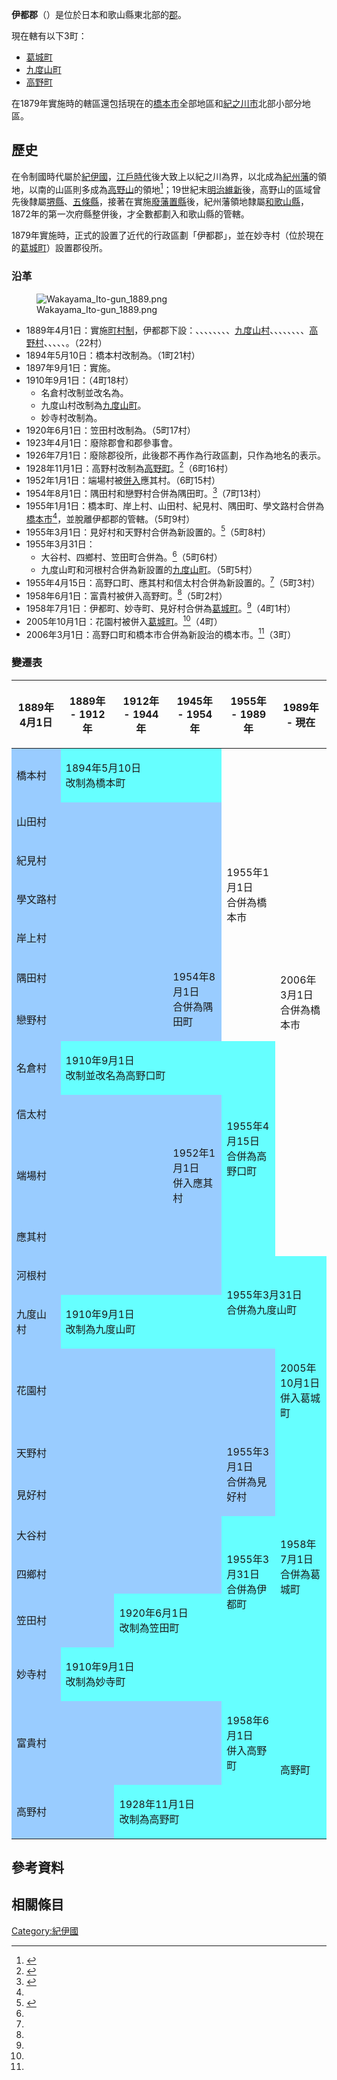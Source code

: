 {{日本郡
| 郡         = 伊都郡
| 日文原名   = 伊都郡
| 平假名     = いとぐん
| 羅馬字拼音 = Ito-gun
| 地圖       = [[File:Ito_district_Map.png|250px]]
| 都道府縣   = 和歌山縣
| 編號       = 
| 町         = 3
| 村         = 
| 註記       = 
|}}

'''伊都郡'''（{{jpn|j=伊都郡|hg=いとぐん|rm=Ito gun|f=y}}）是位於日本和歌山縣東北部的[[郡_(日本)|郡]]。

現在轄有以下3町：
* [[葛城町|葛城町]]
* [[九度山町|九度山町]]
* [[高野町|高野町]]

在1879年實施{{Tsl|ja|郡区町村編制法|郡區町村編制法}}時的轄區還包括現在的[[橋本市|橋本市]]全部地區和[[紀之川市|紀之川市]]北部小部分地區。

== 歷史 ==

在令制國時代屬於[[紀伊國|紀伊國]]，[[江戶時代|江戶時代]]後大致上以紀之川為界，以北成為[[紀州藩|紀州藩]]的領地，以南的山區則多成為[[高野山|高野山]]的領地<ref>{{Cite web| url=http://www.rekihaku.ac.jp/up-cgi/login.pl?p=param/kyud/db_param| title=舊高舊領取調帳資料庫檢索| publisher=[[國立歷史民俗博物館|國立歷史民俗博物館]]| language=ja| accessdate=2020-09-29| archive-date=2020-08-25| archive-url=https://web.archive.org/web/20200825042351/http://www.rekihaku.ac.jp/up-cgi/login.pl?p=param%2Fkyud%2Fdb_param| dead-url=yes}}</ref>；19世紀末[[明治維新|明治維新]]後，高野山的區域曾先後隸屬[[堺縣|堺縣]]、[[五條縣|五條縣]]，接著在實施[[廢藩置縣|廢藩置縣]]後，紀州藩領地隸屬[[和歌山縣|和歌山縣]]，1872年的第一次府縣整併後，才全數都劃入和歌山縣的管轄。

1879年實施{{Tsl|ja|郡区町村編制法|郡區町村編製法}}時，正式的設置了近代的行政區劃「伊都郡」，並在妙寺村（位於現在的[[葛城町|葛城町]]）設置郡役所。

=== 沿革 ===

[[File:Wakayama_Ito-gun_1889.png|right]]

* 1889年4月1日：實施[[町村制|町村制]]，伊都郡下設：{{Tsl|ja|橋本町|橋本町|橋本村}}、{{Tsl|ja|高野口町|高野口町|名倉村}}、{{Tsl|ja|端場村}}、{{Tsl|ja|山田村 (和歌山県)|山田村 (和歌山縣)|山田村}}、{{Tsl|ja|紀見村}}、{{Tsl|ja|富貴村 (和歌山県)|富貴村 (和歌山縣)|富貴村}}、{{Tsl|ja|学文路村|學文路村}}、{{Tsl|ja|河根村}}、[[九度山町|九度山村]]、{{Tsl|ja|天野村}}、{{Tsl|ja|花園村 (和歌山県)|花園村 (和歌山縣)|花園村}}、{{Tsl|ja|大谷村 (和歌山県)|大谷村 (和歌山縣)|大谷村}}、{{Tsl|ja|四郷村 (和歌山県)|四鄉村 (和歌山縣)|四鄉村}}、{{Tsl|ja|信太村 (和歌山県)|信太村 (和歌山縣)|信太村}}、{{Tsl|ja|応其村|應其村}}、{{Tsl|ja|岸上 (橋本市)|岸上 (橋本市)|岸上村}}、[[高野町|高野村]]、{{Tsl|ja|見好村}}、{{Tsl|ja|妙寺町|妙寺町|妙寺村}}、{{Tsl|ja|隅田村}}、{{Tsl|ja|恋野村|戀野村}}、{{Tsl|ja|笠田町|笠田町|笠田村}}。（22村）
* 1894年5月10日：橋本村改制為{{Tsl|ja|橋本町}}。（1町21村）
* 1897年9月1日：實施{{tsl|ja|郡制}}。
* 1910年9月1日：（4町18村）
** 名倉村改制並改名為{{Tsl|ja|高野口町}}。
** 九度山村改制為[[九度山町|九度山町]]。
** 妙寺村改制為{{Tsl|ja|妙寺町}}。
* 1920年6月1日：笠田村改制為{{Tsl|ja|笠田町}}。（5町17村）
* 1923年4月1日：廢除郡會和郡參事會。
* 1926年7月1日：廢除郡役所，此後郡不再作為行政區劃，只作為地名的表示。
* 1928年11月1日：高野村改制為[[高野町|高野町]]。<ref name="Koya">{{Cite web| url=https://www.town.koya.wakayama.jp/town/profile/540.html| title=高野町の概要| publisher=高野町公所| language=ja| accessdate=2019-11-15| archive-date=2019-11-15| archive-url=https://web.archive.org/web/20191115014929/https://www.town.koya.wakayama.jp/town/profile/540.html| dead-url=no}}</ref>（6町16村）
* 1952年1月1日：端場村被[[市町村合併|併入]]應其村。（6町15村）
* 1954年8月1日：隅田村和戀野村合併為隅田町。<ref name="Hashimoto">{{Cite web| url=http://www.city.hashimoto.lg.jp/shisei/hashimotoshinitsuite/about_hasimoto/enkaku_menseki.html| title=沿革・面積| date=2016-10-01| publisher=橋本市政府| language=ja| accessdate=2019-11-13| archive-date=2020-10-13| archive-url=https://web.archive.org/web/20201013075949/http://www.city.hashimoto.lg.jp/shisei/hashimotoshinitsuite/about_hasimoto/enkaku_menseki.html}}</ref>（7町13村）
* 1955年1月1日：橋本町、岸上村、山田村、紀見村、隅田町、學文路村合併為[[橋本市|橋本市]]<ref name="Hashimoto"/>，並脫離伊都郡的管轄。（5町9村）
* 1955年3月1日：見好村和天野村合併為新設置的{{Tsl|ja|見好村}}。<ref name="Katsuragi">{{Cite web| url=http://www.town.katsuragi.wakayama.jp/050/020/20170331225210.html| title=町の歴史| publisher=葛城町公所| language=ja| accessdate=2019-11-11| archive-date=2020-08-04| archive-url=https://web.archive.org/web/20200804222430/http://www.town.katsuragi.wakayama.jp/050/020/20170331225210.html}}</ref>（5町8村）
* 1955年3月31日：
** 大谷村、四鄉村、笠田町合併為{{Tsl|ja|伊都町}}。<ref name="Katsuragi"/>（5町6村）
** 九度山町和河根村合併為新設置的[[九度山町|九度山町]]。（5町5村）
* 1955年4月15日：高野口町、應其村和信太村合併為新設置的{{Tsl|ja|高野口町}}。<ref name="Hashimoto"/>（5町3村）
* 1958年6月1日：富貴村被併入高野町。<ref name="Koya"/>（5町2村）
* 1958年7月1日：伊都町、妙寺町、見好村合併為[[葛城町|葛城町]]。<ref name="Katsuragi"/>（4町1村）
* 2005年10月1日：花園村被併入[[葛城町|葛城町]]。<ref name="Katsuragi"/>（4町）
* 2006年3月1日：高野口町和橋本市合併為新設治的橋本市。<ref name="Hashimoto"/>（3町）

=== 變遷表 ===

{|class="wikitable" style="font-size:x-small;"
! 1889年4月1日
! 1889年 - 1912年
! 1912年 - 1944年 
! 1945年 - 1954年 
! colspan=2 | 1955年 - 1989年 
! 1989年 - 現在
! 現在
|-
| style="background-color:#99CCFF;" | 橋本村
| colspan=3 style="background-color:#66FFFF" | 1894年5月10日<br />改制為橋本町
| rowspan=7 colspan=2 | 1955年1月1日<br />合併為橋本市
| rowspan=11 colspan=2 | 2006年3月1日<br />合併為橋本市
|-
| colspan=4 style="background-color:#99CCFF;" | 山田村
|-
| colspan=4 style="background-color:#99CCFF;" | 紀見村
|-
| colspan=4 style="background-color:#99CCFF;" | 學文路村
|-
| colspan=4 style="background-color:#99CCFF;" | 岸上村
|-
| colspan=3 style="background-color:#99CCFF;" | 隅田村
| rowspan=2 style="background-color:#99CCFF;" | 1954年8月1日<br />合併為隅田町
|-
| colspan=3 style="background-color:#99CCFF;" | 戀野村
|-
| style="background-color:#99CCFF;" | 名倉村
| colspan=3 style="background-color:#66FFFF" | 1910年9月1日<br />改制並改名為高野口町
| rowspan=4 colspan=2 style="background-color:#66FFFF" | 1955年4月15日<br />合併為高野口町
|-
| colspan=4 style="background-color:#99CCFF;" | 信太村
|-
| colspan=3 style="background-color:#99CCFF;" | 端場村
| style="background-color:#99CCFF;" | 1952年1月1日<br />併入應其村
|-
| colspan=4 style="background-color:#99CCFF;" | 應其村
|-
| colspan=4 style="background-color:#99CCFF;" | 河根村
| rowspan=2 colspan=4 style="background-color:#66FFFF" | 1955年3月31日<br />合併為九度山町
|-
| style="background-color:#99CCFF;" | 九度山村
| colspan=3 style="background-color:#66FFFF" | 1910年9月1日<br />改制為九度山町
|-
| colspan=6 style="background-color:#99CCFF;" | 花園村
| style="background-color:#66FFFF;" | 2005年10月1日<br />併入葛城町
| rowspan=7 style="background-color:#66FFFF;" | 葛城町
|-
| colspan=4 style="background-color:#99CCFF;" | 天野村
| rowspan=2 style="background-color:#99CCFF;" | 1955年3月1日<br />合併為見好村
| rowspan=6 colspan=2 style="background-color:#66FFFF;" | 1958年7月1日<br />合併為葛城町
|-
| colspan=4 style="background-color:#99CCFF;" | 見好村
|-
| colspan=4 style="background-color:#99CCFF;" | 大谷村
| rowspan=3 style="background-color:#66FFFF;" | 1955年3月31日<br />合併為伊都町
|-
| colspan=4 style="background-color:#99CCFF;" | 四鄉村
|-
| colspan=2 style="background-color:#99CCFF;" | 笠田村
| colspan=2 style="background-color:#66FFFF;" | 1920年6月1日<br />改制為笠田町
|-
| style="background-color:#99CCFF;" | 妙寺村
| colspan=4 style="background-color:#66FFFF" |1910年9月1日<br />改制為妙寺町
|-
| colspan=4 style="background-color:#99CCFF;" | 富貴村
| colspan=2 style="background-color:#66FFFF;" | 1958年6月1日<br />併入高野町
| rowspan=2 colspan=2 style="background-color:#66FFFF;" | 高野町
|-
| colspan=2 style="background-color:#99CCFF;" | 高野村
| colspan=4 style="background-color:#66FFFF;" | 1928年11月1日<br />改制為高野町
|}

== 參考資料 ==
{{Reflist|2}}

== 相關條目 ==

{{紀伊國的郡}}
{{和歌山縣}}
{{Authority control}}

[[Category:紀伊國|Category:紀伊國]]
